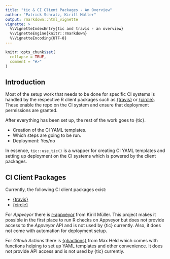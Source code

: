 ```yaml
---
title: "tic & CI Client Packages - An Overview"
author: "Patrick Schratz, Kirill Müller"
output: rmarkdown::html_vignette
vignette: >
  %\VignetteIndexEntry{tic and travis - an overview}
  %\VignetteEngine{knitr::rmarkdown}
  %\VignetteEncoding{UTF-8}
---
```


```r
knitr::opts_chunk$set(
  collapse = TRUE,
  comment = "#>"
)
```

## Introduction

Most of the setup work that needs to be done for specific CI systems is handled by the respective R client packages such as [{travis}](https://docs.ropensci.org/travis/) or [{circle}](https://pat-s.github.io/circle/).
These enable the repo on the CI system and ensure that deployment permissions are granted.

After everything has been set up, the rest of the work goes to {tic}.

- Creation of the CI YAML templates.
- Which steps are going to be run.
- Deployment: Yes/no

In essence, `tic::use_tic()` is a wrapper for creating CI YAML templates and setting up deployment on the CI systems which is powered by the client packages.

## CI Client Packages

Currently, the following CI client packages exist:

- [{travis}](https://docs.ropensci.org/travis/)
- [{circle}]((https://docs.ropensci.org/circle/))

For _Appveyor_ there is [r-appveyor](https://github.com/krlmlr/r-appveyor) from Kirill Müller.
This project makes it possible in the first place to run R checks on Appveyor but does not provide access to the _Appveyor_ API and is not used by {tic} currently.
Also, it does not come with automation for deployment setup.

For _Github Actions_ there is [{ghactions}](https://github.com/maxheld83/ghactions) from Max Held which comes with functions helping to set up YAML templates and other convenience.
It does not provide API access and is not used by {tic} currently.
